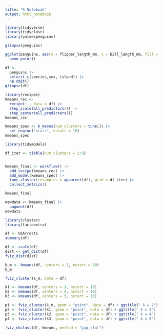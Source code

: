 ```yaml
---
title: "R Notebook"
output: html_notebook
---
```




```r
library(tidyverse)
library(tidyclust)
library(palmerpenguins)
```

```r
glimpse(penguins)
```

```r
ggplot(penguins, aes(x = flipper_length_mm, y = bill_length_mm, fill = species, color = species))+
  geom_point()
```

```r
df <-
  penguins |>
  select(-c(species,sex, island)) |>
  na.omit()
glimpse(df)
```

```r
library(recipes)
kmeans_rec <-
  recipe(~., data = df) |>
  step_scale(all_predictors()) |>
  step_center(all_predictors())
kmeans_rec
```

```r
kmeans_spec <- k_means(num_clusters = tune()) |>
  set_engine("stats", nstart = 10)
kmeans_spec
```

```r
library(tidymodels)

df_iter <- tibble(num_clusters = 1:9)


kmeans_final <- workflow() |>
  add_recipe(kmeans_rec) |>
  add_model(kmeans_spec) |>
  tune_cluster(resamples = apparent(df), grid = df_iter) |>
  collect_metrics() 

kmeans_final
```

```r
newdata <- kmeans_final |>
  augment(df)
newdata
```

```r
library(cluster)
library(factoextra)
```

```r
df <- USArrests
summary(df)

df <- scale(df)
dist <- get_dist(df)
fviz_dist(dist)
```

```r
k_m <- kmeans(df, centers = 2, nstart = 10)
k_m
```

```r
fviz_cluster(k_m, data = df)
```

```r
k1 <- kmeans(df, centers = 3, nstart = 10)
k2 <- kmeans(df, centers = 4, nstart = 10)
k3 <- kmeans(df, centers = 5, nstart = 10)
```

```r
p1 <- fviz_cluster(k_m, geom = "point", data = df) + ggtitle(" k = 2")
p2 <- fviz_cluster(k1, geom = "point", data = df) + ggtitle(" k = 3")
p3 <- fviz_cluster(k2, geom = "point", data = df) + ggtitle(" k = 4")
p4 <- fviz_cluster(k3, geom = "point", data = df) + ggtitle(" k = 5")

fviz_nbclust(df, kmeans, method = "gap_stat")
```

```r

```

